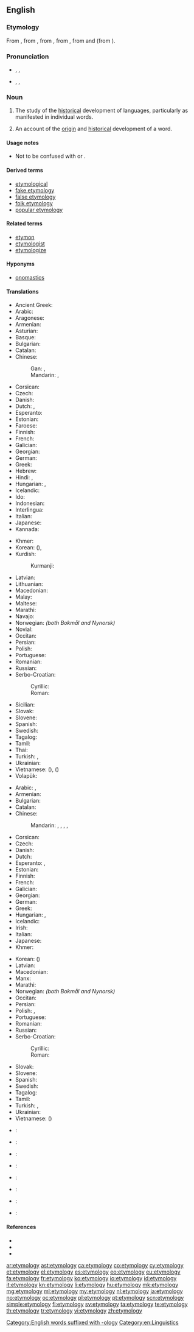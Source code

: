 {{selfref|For etymology on Wiktionary, see [[Wiktionary:Etymology]].}}
==English==

===Etymology===
From {{etyl|enm}} {{term|etimologie|lang=enm}}, from {{etyl|fro}} {{term|ethimologie|lang=fro}}, from {{etyl|la}} {{term|etymologia|lang=la}}, from {{etyl|grc}} {{term|sc=polytonic|ἐτυμολογία|tr=etumologia|lang=grc}}, from {{term|sc=polytonic|ἔτυμον|tr=etumon||true sense}} and {{term|sc=polytonic|-λογία|tr=-logia||study of}} (from {{term|sc=polytonic|λόγος|tr=logos}}).

===Pronunciation===
* {{a|RP}} {{enPR|ĕt"ə-mŏl'ə-jē}}, {{IPA|/ˌɛt.ɪˈmɒl.ə.dʒi/}}, {{X-SAMPA|/%Et.I"mQl.@.dZi/}}
* {{a|GenAm}} {{enPR|ĕt"ə-mŏl'ə-jē}}, {{IPA|/ˌɛtəˈmɑlədʒi/}}, {{X-SAMPA|/%Et@"mAl@dZi/}}

===Noun===
{{wikipedia}}
{{seeCites|pos=right}}
{{en-noun|etymolog|ies}}

# {{uncountable}} The study of the [[historical]] development of languages, particularly as manifested in individual words.
# {{countable}} An account of the [[origin]] and [[historical]] development of a word.

====Usage notes====
* Not to be confused with {{term|entomology|lang=en||the study of insects}} or {{term|etiology|lang=en||the study of causes or origins}}.

====Derived terms====
* [[etymological]]
* [[fake etymology]]
* [[false etymology]]
* [[folk etymology]]
* [[popular etymology]]

====Related terms====
* [[etymon]]
* [[etymologist]]
* [[etymologize]]

====Hyponyms====
* [[onomastics]]

====Translations====
{{trans-top|study of the historical development of languages, particularly of individual words}}
* Ancient Greek: {{tø|grc|ἡ ἐτυμολογία|f|tr=hē etumologia}}
* Arabic: {{t-|ar|تأثيل|m|tr=ta‘thiil}}
* Aragonese: {{t-|an|etimolochía|f}}
* Armenian: {{t-|hy|ստուգաբանություն|tr=stugabanut'yun}}
* Asturian: {{t+|ast|etimoloxía|f}}
* Basque: {{t-|eu|etimologia}}
* Bulgarian: {{t+|bg|етимология|f|tr=etimológija|sc=Cyrl}}
* Catalan: {{t+|ca|etimologia|f}}
* Chinese:
*: Gan: {{tø|gan|語源學|sc=Hans}}, {{tø|gan|语源学|tr=ngi3 ngion4 hok6|sc=Hans}}
*: Mandarin: {{t|cmn|語源學|sc=Hani}}, {{t|cmn|语源学|tr=yǔyuánxué|sc=Hani}}
* Corsican: {{t+|co|etimulugia}}
* Czech: {{t+|cs|etymologie|f}}
* Danish: {{t+|da|etymologi|c}}
* Dutch: {{t+|nl|etymologie|f}}, {{t+|nl|woordherkomst|f}}
* Esperanto: {{t-|eo|etimologio}}
* Estonian: {{t-|et|etümoloogia}}
* Faroese: {{t-|fo|upprunafrøði|f}}
* Finnish: {{t+|fi|etymologia}}
* French: {{t+|fr|étymologie|f}}
* Galician: {{t+|gl|etimoloxía|f}}
* Georgian: {{t+|ka|ეტიმოლოგია|tr=etimologia|sc=Geor}}
* German: {{t+|de|Etymologie|f}}
* Greek: {{t+|el|ετυμολογία|f|tr=etymología}}
* Hebrew: {{t+|he|אטימולוגיה|f|tr=etimológya}}
* Hindi: {{t-|hi|व्युत्पत्ति|tr=vyutpatti}}, {{t-|hi|व्युत्पत्तिशास्त्र|tr=vyutpattiśāstr}}
* Hungarian: {{t+|hu|etimológia}}, {{t-|hu|szófejtés}}
* Icelandic: {{t+|is|orðsifjafræði|f}}
* Ido: {{t+|io|etimologio}}
* Indonesian: {{t+|id|etimologi}}
* Interlingua: {{t-|ia|etymologia}}
* Italian: {{t+|it|etimologia|f}}
* Japanese: {{t-|ja|語源学|tr=[[ごげんがく]], gogengaku}}
* Kannada: {{t+|kn|ಪದದ ಹಿನ್ನೆಲೆ|tr=padada hinnele|sc=Knda}}
{{trans-mid}}
* Khmer: {{t-|km|និរុត្តិសាស្ត្រ|sc=Khmr|tr=nirutte saah}}
* Korean: {{t+|ko|어원학|tr=eowonhak|sc=Hang}} ({{t-|ko|語源學|sc=Hani}}), {{t+|ko|어원|sc=Kore}}
* Kurdish:
*: Kurmanji: {{t-|kmr|bêjenasî|f}}
* Latvian: {{t+|lv|etimoloģija|f}}
* Lithuanian: {{t+|lt|etimologija}}
* Macedonian: {{t-|mk|етимологија|f|tr=etimológija}}
* Malay: {{t-|ms|etimologi}}
* Maltese: {{t+|mt|etimoloġija|f}}
* Marathi: {{t-|mr|व्युत्पत्तीशास्त्र|n|tr=vyutpatti shastra|sc=Deva}}
* Navajo: {{tø|nv|bizhiʼígíí}}
* Norwegian: {{t+|no|etymologi|m}} ''(both Bokmål and Nynorsk)''
* Novial: {{tø|nov|etimologia}}
* Occitan: {{t+|oc|etimologia|f}}
* Persian: {{t-|fa|ریشه‌شناسی|tr=rīsheshenāsi}}
* Polish: {{t+|pl|etymologia|f}}
* Portuguese: {{t+|pt|etimologia|f}}
* Romanian: {{t+|ro|etimologie|f}}
* Russian: {{t+|ru|этимология|f|tr=etimológija}}
* Serbo-Croatian:
*: Cyrillic: {{t-|sh|етимологија|f|sc=Cyrl}}
*: Roman: {{t-|sh|etimologija|f}}
* Sicilian: {{t+|scn|etimoluggìa|f}}
* Slovak: {{t-|sk|etymológia|f}}
* Slovene: {{t+|sl|etimologija|f}}
* Spanish: {{t+|es|etimología|f}}
* Swedish: {{t+|sv|etymologi|c}}
* Tagalog: {{t+|tl|etimolohiya}}
* Tamil: {{t+|ta|சொற்பிறப்பியல்|tr=coṟpiṟappiyal|sc=Taml}}
* Thai: {{t-|th|นิรุกติศาสตร์|tr=níróoktì sàat}}
* Turkish: {{t+|tr|köken bilimi}}, {{t+|tr|etimoloji}}
* Ukrainian: {{t+|uk|етимологія|f|tr=etymolóhija}}
* Vietnamese: {{t+|vi|từ nguyên học}} ({{t-|vi|詞源學|sc=Hani}}), {{t+|vi|từ nguyên}} ({{t-|vi|詞源|sc=Hani}})
* Volapük: {{t+|vo|tümolog}}
{{trans-bottom}}

{{trans-top|account of the origin and historical development of a word}}
* Arabic: {{t-|ar|إشتقاق|m|tr='ishtiqaaq}}, {{t-|ar|تأثيل|m|tr=ta‘thiil}}
* Armenian: {{t-|hy|ստուգաբանություն|tr=stugabanut'yun}}
* Bulgarian: {{t+|bg|етимология|f|tr=etimológija|sc=Cyrl}}
* Catalan: {{t+|ca|etimologia|f}}
* Chinese:
*: Mandarin: {{t-|cmn|詞源|sc=Hani}}, {{t-|cmn|词源|tr=cíyuán|sc=Hani}}, {{t-|cmn|語源|sc=Hani}}, {{t-|cmn|语源|tr=yǔyuán|sc=Hani}}, {{t-|cmn|字源|tr=zìyuán|sc=Hani}}
* Corsican: {{t+|co|etimulugia}}
* Czech: {{t+|cs|etymologie|f}}
* Danish: {{t+|da|etymologi|c}}
* Dutch: {{t+|nl|etymologie|f}}
* Esperanto: {{t-|eo|etimo}}, {{t-|eo|vortodeveno}}
* Estonian: {{t-|et|etümoloogia}}
* Finnish: {{t+|fi|etymologia}}
* French: {{t+|fr|étymologie|f}}
* Galician: {{t+|gl|etimoloxía|f}}
* Georgian: {{t+|ka|ეტიმოლოგია|tr=etimologia|sc=Geor}}
* German: {{t+|de|Etymologie|f}}
* Greek: {{t-|el|ετυμολόγηση|f|tr=etymológisi}}
* Hungarian: {{t+|hu|etimológia}}, {{t-|hu|szófejtés}}
* Icelandic: {{t-|is|orðsifjar|f|p}}
* Irish: {{t-|ga|sanasaíocht|f}}
* Italian: {{t+|it|etimologia|f}}
* Japanese: {{t+|ja|語源|tr=ごげん, gogen}}
* Khmer: {{t-|km|ដើមកំណើតពាក្យ|sc=Khmr|tr=daəm kɑmnaət piek}}
{{trans-mid}}
* Korean: {{t+|ko|어원|tr=eoweon|sc=Hang}} ({{t+|ko|語源|sc=Hani}})
* Latvian: {{t+|lv|etimoloģija|f}}
* Macedonian: {{t-|mk|етимологија|f|tr=etimológija}}
* Manx: {{t-|gv|bun-ocklaght|f}}
* Marathi: {{t-|mr|व्युत्पत्ती|f|tr=vyutpatti|sc=Deva}}
* Norwegian: {{t+|no|etymologi|m}} ''(both Bokmål and Nynorsk)''
* Occitan: {{t+|oc|etimologia|f}}
* Persian: {{t-|fa|ریشه‌شناسی|tr=rišešenâsi}}
* Polish: {{t+|pl|etymologia|f}}, {{t+|pl|źródłosłów|m}}
* Portuguese: {{t+|pt|etimologia|f}}
* Romanian: {{t+|ro|etimologie|f}}
* Russian: {{t+|ru|этимология|f|tr=etimológija}}
* Serbo-Croatian:
*: Cyrillic: {{t-|sh|етимологија|f|sc=Cyrl}}
*: Roman: {{t-|sh|etimologija|f}}
* Slovak: {{t-|sk|etymológia|f}}
* Slovene: {{t+|sl|etimologija|f}}
* Spanish: {{t+|es|etimología|f}}
* Swedish: {{t+|sv|etymologi|c}}
* Tagalog: {{t+|tl|etimolohiya}}
* Tamil: {{t+|ta|சொற்பிறப்பியல்|tr=coṟpiṟappiyal|sc=Taml}}
* Turkish: {{t+|tr|köken bilimi}}, {{t+|tr|etimoloji}}
* Ukrainian: {{t+|uk|етимологія|f|tr=etymolóhija}}
* Vietnamese: {{t+|vi|từ nguyên}} ({{t-|vi|詞源|sc=Hani}})
{{trans-bottom}}

{{checktrans-top}}
* {{ttbc|af}}: {{t+|af|etimologie}}
* {{ttbc|eu}}: {{t-|eu|etimologia}}
* {{ttbc|et}}: {{t-|et|etümoloogia}}
* {{ttbc|id}}: {{t+|id|etimologi}}
{{trans-mid}}
* {{ttbc|ia}}: {{t-|ia|etymologia}}
* {{ttbc|la}}: {{t-|la|etymologia|f}}
* {{ttbc|nov}}: {{tø|nov|etimologia}}
* {{ttbc|sd}}: {{t-|sd|بڻڀياس|alt=بُڻڀياسُ|m|tr=bunn bhiyaasu|sc=sd-Arab}}
{{trans-bottom}}

====References====
* {{R:American Heritage 2000|etymology}}
* {{R:Dictionary.com|etymology}}
* {{R:WordNet 2003|etymology}}

[[Category:English words suffixed with -ology]]
[[Category:en:Linguistics]]

[[ar:etymology]]
[[ast:etymology]]
[[ca:etymology]]
[[co:etymology]]
[[cy:etymology]]
[[et:etymology]]
[[el:etymology]]
[[es:etymology]]
[[eo:etymology]]
[[eu:etymology]]
[[fa:etymology]]
[[fr:etymology]]
[[ko:etymology]]
[[io:etymology]]
[[id:etymology]]
[[it:etymology]]
[[kn:etymology]]
[[li:etymology]]
[[hu:etymology]]
[[mk:etymology]]
[[mg:etymology]]
[[ml:etymology]]
[[my:etymology]]
[[nl:etymology]]
[[ja:etymology]]
[[no:etymology]]
[[oc:etymology]]
[[pl:etymology]]
[[pt:etymology]]
[[scn:etymology]]
[[simple:etymology]]
[[fi:etymology]]
[[sv:etymology]]
[[ta:etymology]]
[[te:etymology]]
[[th:etymology]]
[[tr:etymology]]
[[vi:etymology]]
[[zh:etymology]]